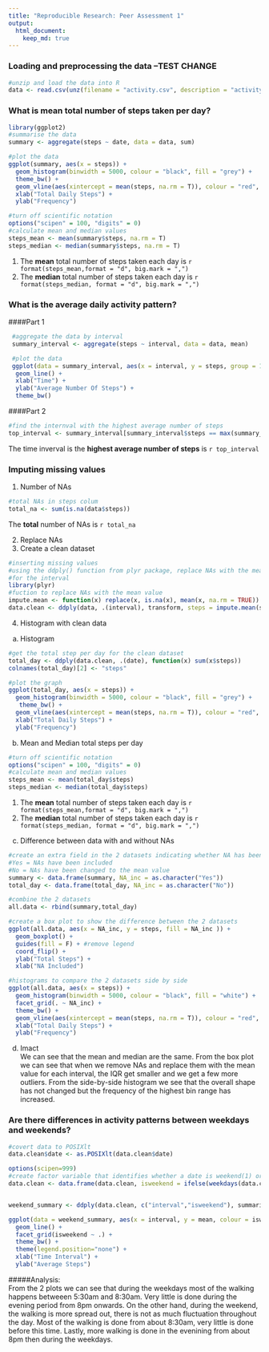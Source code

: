 ```yaml
---
title: "Reproducible Research: Peer Assessment 1"
output: 
  html_document:
    keep_md: true
---
```



### Loading and preprocessing the data --TEST CHANGE
````r
#unzip and load the data into R
data <- read.csv(unz(filename = "activity.csv", description = "activity.zip"))
````

### What is mean total number of steps taken per day?

````r
library(ggplot2)
#summarise the data
summary <- aggregate(steps ~ date, data = data, sum)

#plot the data
ggplot(summary, aes(x = steps)) + 
  geom_histogram(binwidth = 5000, colour = "black", fill = "grey") +
  theme_bw() +
  geom_vline(aes(xintercept = mean(steps, na.rm = T)), colour = "red", linetype = "dashed", size = 1) +
  xlab("Total Daily Steps") +
  ylab("Frequency")
````

````r
#turn off scientific notation
options("scipen" = 100, "digits" = 0)
#calculate mean and median values
steps_mean <- mean(summary$steps, na.rm = T)
steps_median <- median(summary$steps, na.rm = T)
````

1. The **mean** total number of steps taken each day is `r format(steps_mean,format = "d", big.mark = ",")`  
2. The **median** total number of steps taken each day is `r format(steps_median, format = "d", big.mark = ",")`

### What is the average daily activity pattern?
####Part 1
````r
 #aggregate the data by interval 
 summary_interval <- aggregate(steps ~ interval, data = data, mean)

 #plot the data
 ggplot(data = summary_interval, aes(x = interval, y = steps, group = 1)) + 
  geom_line() +
  xlab("Time") +
  ylab("Average Number Of Steps") +
  theme_bw()
````  

####Part 2

````r
#find the internval with the highest average number of steps
top_interval <- summary_interval[summary_interval$steps == max(summary_interval$steps),1]
````

The time inverval is the **highest average number of steps** is `r top_interval`


### Imputing missing values

1. Number of NAs
````r
#total NAs in steps colum
total_na <- sum(is.na(data$steps))
````

The **total** number of NAs is `r total_na`

2. Replace NAs
3. Create a clean dataset
````r
#inserting missing values
#using the ddply() function from plyr package, replace NAs with the mean value 
#for the interval
library(plyr)
#fuction to replace NAs with the mean value
impute.mean <- function(x) replace(x, is.na(x), mean(x, na.rm = TRUE))
data.clean <- ddply(data, .(interval), transform, steps = impute.mean(steps))
````

4. Histogram with clean data
a. Histogram
````r
#get the total step per day for the clean dataset
total_day <- ddply(data.clean, .(date), function(x) sum(x$steps))
colnames(total_day)[2] <- "steps"

#plot the graph
ggplot(total_day, aes(x = steps)) +
  geom_histogram(binwidth = 5000, colour = "black", fill = "grey") +
   theme_bw() +
  geom_vline(aes(xintercept = mean(steps, na.rm = T)), colour = "red", linetype = "dashed", size = 1) +
  xlab("Total Daily Steps") +
  ylab("Frequency")
````

b. Mean and Median total steps per day  

````r
#turn off scientific notation
options("scipen" = 100, "digits" = 0)
#calculate mean and median values
steps_mean <- mean(total_day$steps)
steps_median <- median(total_day$steps)
````

1. The **mean** total number of steps taken each day is `r format(steps_mean,format = "d", big.mark = ",")`  
2. The **median** total number of steps taken each day is `r format(steps_median, format = "d", big.mark = ",")`

c. Difference between data with and without NAs  

````r
#create an extra field in the 2 datasets indicating whether NA has been included or changed
#Yes = NAs have been included
#No = NAs have been changed to the mean value
summary <- data.frame(summary, NA_inc = as.character("Yes"))
total_day <- data.frame(total_day, NA_inc = as.character("No"))

#combine the 2 datasets
all.data <- rbind(summary,total_day)

#create a box plot to show the difference between the 2 datasets
ggplot(all.data, aes(x = NA_inc, y = steps, fill = NA_inc )) + 
  geom_boxplot() +
  guides(fill = F) + #remove legend
  coord_flip() +
  ylab("Total Steps") +
  xlab("NA Included")

````

````r
#histograms to compare the 2 datasets side by side
ggplot(all.data, aes(x = steps)) + 
  geom_histogram(binwidth = 5000, colour = "black", fill = "white") +
  facet_grid(. ~ NA_inc) +
  theme_bw() +
  geom_vline(aes(xintercept = mean(steps, na.rm = T)), colour = "red", linetype = "dashed", size = 1) +
  xlab("Total Daily Steps") +
  ylab("Frequency")
````

d. Imact  
We can see that the mean and median are the same. From the box plot we can see that when we remove NAs and replace them with the mean value for each interval, the IQR get smaller and we get a few more outliers.
From the side-by-side histogram we see that the overall shape has not changed but the frequency of the highest bin range has increased.

### Are there differences in activity patterns between weekdays and weekends?

````r
#covert data to POSIXlt
data.clean$date <- as.POSIXlt(data.clean$date)

options(scipen=999)
#create factor variable that identifies whether a date is weekend(1) or not(0)
data.clean <- data.frame(data.clean, isweekend = ifelse(weekdays(data.clean$date, abbreviate = T) == "Sun" | weekdays(data.clean$date,abbreviate = T) == "Sat","Weekend","Weekday"))


weekend_summary <- ddply(data.clean, c("interval","isweekend"), summarise, mean = mean(steps))
````

````r
ggplot(data = weekend_summary, aes(x = interval, y = mean, colour = isweekend)) +
  geom_line() +
  facet_grid(isweekend ~ .) +
  theme_bw() +
  theme(legend.position="none") +
  xlab("Time Interval") +
  ylab("Average Steps")
````

#####Analysis:  
From the 2 plots we can see that during the weekdays most of the walking happens betweeen 5:30am and 8:30am. Very little is done during the evening period from 8pm onwards. 
On the other hand, during the weekend, the walking is more spread out, there is not as much fluctuation throughout the day. Most of the walking is done from about 8:30am, very little is done before this time. Lastly, more walking is done in the evenining from about 8pm then during the weekdays.
